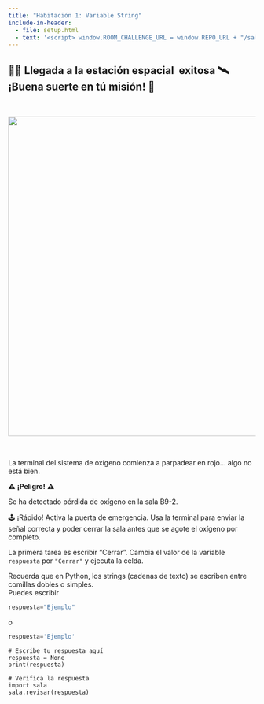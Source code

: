 ```yaml
---
title: "Habitación 1: Variable String"
include-in-header:
  - file: setup.html
  - text: '<script> window.ROOM_CHALLENGE_URL = window.REPO_URL + "/sala_01.py"; </script>'
---
```

<h2 class="text-center">
👨‍🚀 Llegada a la estación espacial ️ exitosa 🛰<br/>
¡Buena suerte en tú misión! 💫
</h2>

<br/>

<center>
<img src="./img/sala_01.png" width="650">
</center>

<br/>

La terminal del sistema de oxígeno comienza a parpadear en rojo... algo no está bien.

<div class="d-flex justify-content-center">
<div class="alert alert-danger text-center text-danger font-weight-bold">
⚠️ **¡Peligro!** ⚠️

Se ha detectado pérdida de oxígeno en la sala B9-2.
</div>
</div>

🕹️ ¡Rápido! Activa la puerta de emergencia. Usa la terminal para enviar la señal correcta y
poder cerrar la sala antes que se agote el oxígeno por completo.

<div class="alert alert-info">
La primera tarea es escribir "Cerrar".
Cambia el valor de la variable `respuesta` por `"Cerrar"` y ejecuta la celda.
</div>

::: {.callout-tip title="Pista" collapse="true"}
Recuerda que en Python, los strings (cadenas de texto) se escriben entre comillas dobles o simples.  
Puedes escribir 
```python 
respuesta="Ejemplo"
```
o
```python 
respuesta='Ejemplo'
```
:::

```pyodide-python
# Escribe tu respuesta aquí
respuesta = None
print(respuesta)

# Verifica la respuesta
import sala
sala.revisar(respuesta)
```